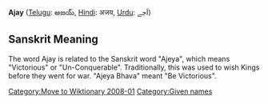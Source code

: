{{dated prod|concern = {{{concern|this is hardly an encyclopedia article by any stretch of the imagination, plus no sources}}}|month = January|day = 1|year = 2008|time = 09:52|timestamp = 20080101095224}}
<!-- Do not use the "dated prod" template directly; the above line is generated by "subst:prod|reason" -->

[[Category:Move to Wiktionary 2008-01]]

'''Ajay''' ([[Telugu language|Telugu]]: అజయ్, [[Hindi]]: अजय, [[Urdu]]: اَجے)

== Sanskrit Meaning ==
The word Ajay is related to the Sanskrit word "Ajeya", which means "Victorious" or "Un-Conquerable". Traditionally, this was used to wish Kings before they went for war. "Ajeya Bhava" meant "Be Victorious".

[[Category:Given names]]